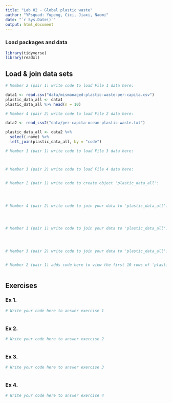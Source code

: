 ```yaml
---
title: "Lab 02 - Global plastic waste"
author: "YPsquad: Yupeng, Cici, Jiaxi, Naomi"
date: "`r Sys.Date()`"
output: html_document
---
```


### Load packages and data

```r
library(tidyverse)
library(readxl)
```


## Load & join data sets

```r
# Member 2 (pair 1) write code to load File 1 data here:

data1 <- read.csv("data/mismanaged-plastic-waste-per-capita.csv")
plastic_data_all <- data1
plastic_data_all %>% head(n = 10)

# Member 4 (pair 2) write code to load File 2 data here:

data2 <- read_csv2("data/per-capita-ocean-plastic-waste.txt")

plastic_data_all <- data2 %>%
  select(-name) %>%
  left_join(plastic_data_all, by = "code")

# Member 1 (pair 1) write code to load File 3 data here:



# Member 3 (pair 2) write code to load File 4 data here:



```



```r
# Member 2 (pair 1) write code to create object 'plastic_data_all':




# Member 4 (pair 2) write code to join your data to 'plastic_data_all':




# Member 1 (pair 1) write code to join your data to 'plastic_data_all':




# Member 3 (pair 2) write code to join your data to 'plastic_data_all':



```


```r
# Member 2 (pair 1) adds code here to view the first 10 rows of 'plastic_data_all'



```



## Exercises

### Ex 1.

```r
# Write your code here to answer exercise 1



```



### Ex 2.

```r
# Write your code here to answer exercise 2



```


### Ex 3.

```r
# Write your code here to answer exercise 3



```


### Ex 4.

```r
# Write your code here to answer exercise 4



```
